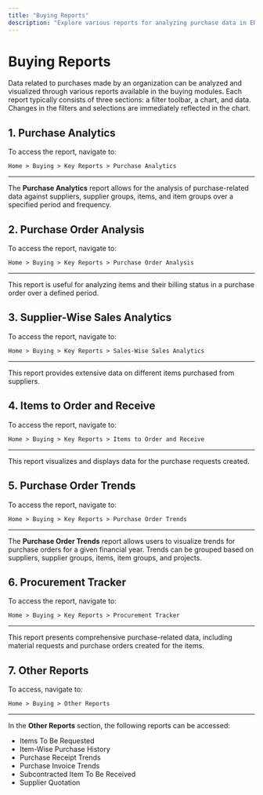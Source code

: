 ```yaml
---
title: "Buying Reports"
description: "Explore various reports for analyzing purchase data in ERPZ."
---
```


# Buying Reports

Data related to purchases made by an organization can be analyzed and visualized through various reports available in the buying modules. Each report typically consists of three sections: a filter toolbar, a chart, and data. Changes in the filters and selections are immediately reflected in the chart.

## 1. Purchase Analytics

To access the report, navigate to:

`Home > Buying > Key Reports > Purchase Analytics`

---

The **Purchase Analytics** report allows for the analysis of purchase-related data against suppliers, supplier groups, items, and item groups over a specified period and frequency.

## 2. Purchase Order Analysis

To access the report, navigate to:

`Home > Buying > Key Reports > Purchase Order Analysis`

---

This report is useful for analyzing items and their billing status in a purchase order over a defined period.

## 3. Supplier-Wise Sales Analytics

To access the report, navigate to:

`Home > Buying > Key Reports > Sales-Wise Sales Analytics`

---

This report provides extensive data on different items purchased from suppliers.

## 4. Items to Order and Receive

To access the report, navigate to:

`Home > Buying > Key Reports > Items to Order and Receive`

---

This report visualizes and displays data for the purchase requests created.

## 5. Purchase Order Trends

To access the report, navigate to:

`Home > Buying > Key Reports > Purchase Order Trends`

---

The **Purchase Order Trends** report allows users to visualize trends for purchase orders for a given financial year. Trends can be grouped based on suppliers, supplier groups, items, item groups, and projects.

## 6. Procurement Tracker

To access the report, navigate to:

`Home > Buying > Key Reports > Procurement Tracker`

---

This report presents comprehensive purchase-related data, including material requests and purchase orders created for the items.

## 7. Other Reports

To access, navigate to:

`Home > Buying > Other Reports`

---

In the **Other Reports** section, the following reports can be accessed:

- Items To Be Requested
- Item-Wise Purchase History
- Purchase Receipt Trends
- Purchase Invoice Trends
- Subcontracted Item To Be Received
- Supplier Quotation
